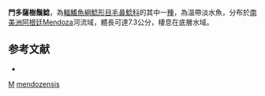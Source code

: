{{Speciesbox
| taxon = Silvinichthys mendozensis
| binomial_authority = [[Arratia|Arratia]], [[Chang_G.|Chang G.]], [[Menu-Marque|Menu-Marque]] & [[Rojas_M.|Rojas M.]], 1978
| status = NE
| status_system = IUCN3.1
| synonyms = *''Trichomycterus mendozensis'',Arratia, Chang G., Menu-Marque & Rojas M., 1978
}}

'''門多薩樹鬚鯰'''，為[[輻鰭魚綱|輻鰭魚綱]][[鯰形目|鯰形目]][[毛鼻鯰科|毛鼻鯰科]]的其中一[[種|種]]，為溫帶淡水魚，分布於[[南美洲|南美洲]][[阿根廷|阿根廷]]Mendoza河流域，體長可達7.3公分，棲息在底層水域。

==参考文献==
*{{FishBase_species|genus=Silvinichthys|species=mendozensis|year=2014|month=10}}

{{鯰形目小作品}}

{{Taxonbar}}
[[Category:_1978年描述的鱼类|M]]
[[Category:樹鬚鯰屬|mendozensis]]